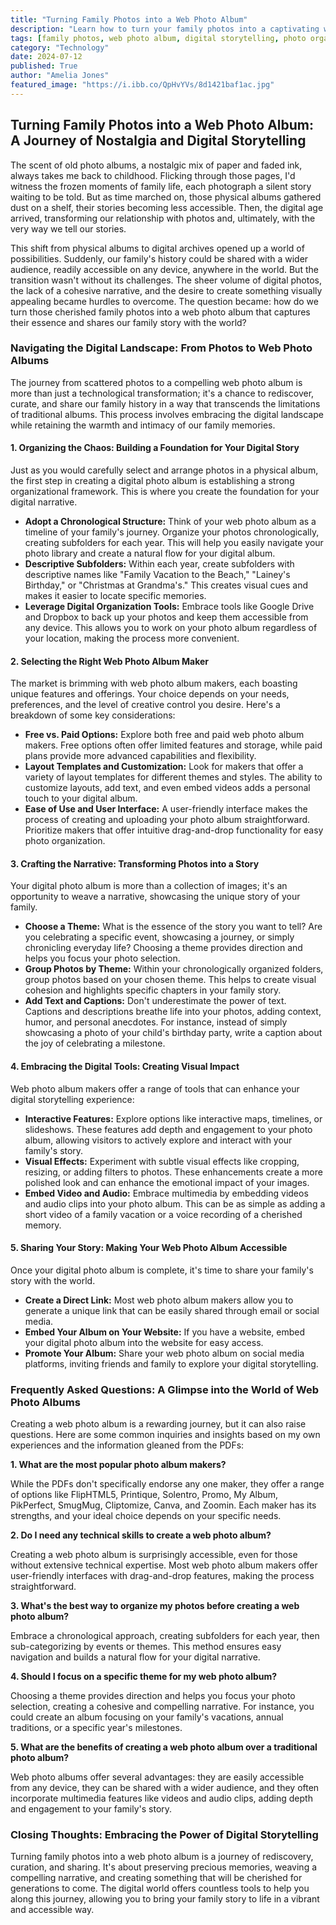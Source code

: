 ```yaml
---
title: "Turning Family Photos into a Web Photo Album"
description: "Learn how to turn your family photos into a captivating web photo album. This guide covers organization tips, web album makers, storytelling techniques, and more, helping you share your family history digitally."
tags: [family photos, web photo album, digital storytelling, photo organization, family history, photo album makers, online photo albums, digital archives, family memories, photo editing]
category: "Technology"
date: 2024-07-12
published: True
author: "Amelia Jones"
featured_image: "https://i.ibb.co/QpHvYVs/8d1421baf1ac.jpg"
---
```


##  Turning Family Photos into a Web Photo Album: A Journey of Nostalgia and Digital Storytelling

The scent of old photo albums, a nostalgic mix of paper and faded ink, always takes me back to childhood.  Flicking through those pages, I'd witness the frozen moments of family life, each photograph a silent story waiting to be told.  But as time marched on, those physical albums gathered dust on a shelf, their stories becoming less accessible.  Then, the digital age arrived, transforming our relationship with photos and, ultimately, with the very way we tell our stories.

This shift from physical albums to digital archives opened up a world of possibilities.  Suddenly, our family's history could be shared with a wider audience, readily accessible on any device, anywhere in the world.  But the transition wasn't without its challenges.  The sheer volume of digital photos, the lack of a cohesive narrative, and the desire to create something visually appealing became hurdles to overcome.  The question became: how do we turn those cherished family photos into a web photo album that captures their essence and shares our family story with the world? 

### Navigating the Digital Landscape: From Photos to Web Photo Albums

The journey from scattered photos to a compelling web photo album is more than just a technological transformation; it's a chance to rediscover, curate, and share our family history in a way that transcends the limitations of traditional albums.  This process involves embracing the digital landscape while retaining the warmth and intimacy of our family memories.

#### 1.  Organizing the Chaos:  Building a Foundation for Your Digital Story

Just as you would carefully select and arrange photos in a physical album, the first step in creating a digital photo album is establishing a strong organizational framework. This is where you create the foundation for your digital narrative.  

- **Adopt a Chronological Structure:**  Think of your web photo album as a timeline of your family's journey. Organize your photos chronologically, creating subfolders for each year. This will help you easily navigate your photo library and create a natural flow for your digital album.
- **Descriptive Subfolders:** Within each year, create subfolders with descriptive names like "Family Vacation to the Beach," "Lainey's Birthday," or "Christmas at Grandma's." This creates visual cues and makes it easier to locate specific memories.
- **Leverage Digital Organization Tools:**  Embrace tools like Google Drive and Dropbox to back up your photos and keep them accessible from any device.  This allows you to work on your photo album regardless of your location, making the process more convenient.

#### 2.  Selecting the Right Web Photo Album Maker

The market is brimming with web photo album makers, each boasting unique features and offerings.  Your choice depends on your needs, preferences, and the level of creative control you desire.  Here's a breakdown of some key considerations:

- **Free vs. Paid Options:**  Explore both free and paid web photo album makers.  Free options often offer limited features and storage, while paid plans provide more advanced capabilities and flexibility. 
- **Layout Templates and Customization:**  Look for makers that offer a variety of layout templates for different themes and styles.  The ability to customize layouts, add text, and even embed videos adds a personal touch to your digital album.
- **Ease of Use and User Interface:**  A user-friendly interface makes the process of creating and uploading your photo album straightforward.  Prioritize makers that offer intuitive drag-and-drop functionality for easy photo organization.

#### 3.  Crafting the Narrative:  Transforming Photos into a Story

Your digital photo album is more than a collection of images; it's an opportunity to weave a narrative, showcasing the unique story of your family. 

- **Choose a Theme:**  What is the essence of the story you want to tell?  Are you celebrating a specific event, showcasing a journey, or simply chronicling everyday life?  Choosing a theme provides direction and helps you focus your photo selection.
- **Group Photos by Theme:**  Within your chronologically organized folders, group photos based on your chosen theme.  This helps to create visual cohesion and highlights specific chapters in your family story. 
- **Add Text and Captions:**  Don't underestimate the power of text.  Captions and descriptions breathe life into your photos, adding context, humor, and personal anecdotes.  For instance, instead of simply showcasing a photo of your child's birthday party,  write a caption about the joy of celebrating a milestone.

#### 4.  Embracing the Digital Tools:  Creating Visual Impact

Web photo album makers offer a range of tools that can enhance your digital storytelling experience:

- **Interactive Features:** Explore options like interactive maps, timelines, or slideshows. These features add depth and engagement to your photo album, allowing visitors to actively explore and interact with your family's story.
- **Visual Effects:**  Experiment with subtle visual effects like cropping, resizing, or adding filters to photos.  These enhancements create a more polished look and can enhance the emotional impact of your images.
- **Embed Video and Audio:**   Embrace multimedia by embedding videos and audio clips into your photo album.  This can be as simple as adding a short video of a family vacation or a voice recording of a cherished memory.

#### 5.  Sharing Your Story:  Making Your Web Photo Album Accessible

Once your digital photo album is complete, it's time to share your family's story with the world.  

- **Create a Direct Link:** Most web photo album makers allow you to generate a unique link that can be easily shared through email or social media.
- **Embed Your Album on Your Website:**  If you have a website, embed your digital photo album into the website for easy access.
- **Promote Your Album:**  Share your web photo album on social media platforms, inviting friends and family to explore your digital storytelling.

### Frequently Asked Questions:  A Glimpse into the World of Web Photo Albums

Creating a web photo album is a rewarding journey, but it can also raise questions.  Here are some common inquiries and insights based on my own experiences and the information gleaned from the PDFs:

**1.  What are the most popular photo album makers?** 

While the PDFs don't specifically endorse any one maker, they offer a range of options like FlipHTML5, Printique, Solentro, Promo, My Album, PikPerfect, SmugMug, Cliptomize, Canva, and Zoomin. Each maker has its strengths, and your ideal choice depends on your specific needs. 

**2.  Do I need any technical skills to create a web photo album?**

Creating a web photo album is surprisingly accessible, even for those without extensive technical expertise.  Most web photo album makers offer user-friendly interfaces with drag-and-drop features, making the process straightforward.

**3.  What's the best way to organize my photos before creating a web photo album?**

Embrace a chronological approach, creating subfolders for each year, then sub-categorizing by events or themes.  This method ensures easy navigation and builds a natural flow for your digital narrative.

**4.  Should I focus on a specific theme for my web photo album?**

Choosing a theme provides direction and helps you focus your photo selection, creating a cohesive and compelling narrative.  For instance, you could create an album focusing on your family's vacations, annual traditions, or a specific year's milestones.

**5.  What are the benefits of creating a web photo album over a traditional photo album?**

Web photo albums offer several advantages: they are easily accessible from any device, they can be shared with a wider audience, and they often incorporate multimedia features like videos and audio clips, adding depth and engagement to your family's story.

### Closing Thoughts:  Embracing the Power of Digital Storytelling

Turning family photos into a web photo album is a journey of rediscovery, curation, and sharing.  It's about preserving precious memories, weaving a compelling narrative, and creating something that will be cherished for generations to come.  The digital world offers countless tools to help you along this journey, allowing you to bring your family story to life in a vibrant and accessible way. 